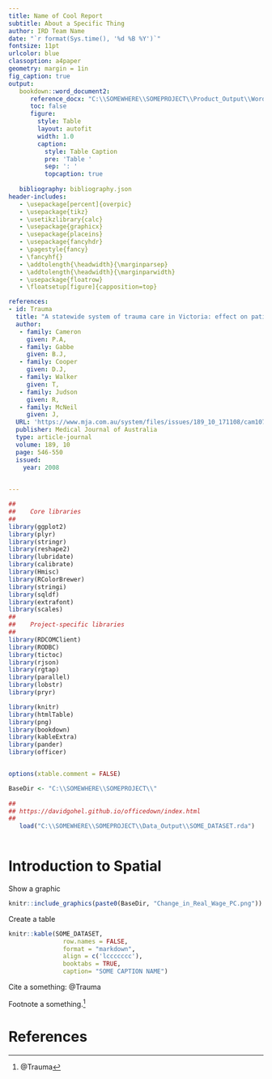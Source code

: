 ```yaml
---
title: Name of Cool Report
subtitle: About a Specific Thing
author: IRD Team Name
date: "`r format(Sys.time(), '%d %B %Y')`"
fontsize: 11pt
urlcolor: blue
classoption: a4paper
geometry: margin = 1in
fig_caption: true
output: 
   bookdown::word_document2:
      reference_docx: "C:\\SOMEWHERE\\SOMEPROJECT\\Product_Output\\Word_Template.docx"
      toc: false  
      figure:
        style: Table
        layout: autofit
        width: 1.0
        caption:
          style: Table Caption
          pre: 'Table '
          sep: ': '
          topcaption: true
      
   bibliography: bibliography.json
header-includes:
   - \usepackage[percent]{overpic}   
   - \usepackage{tikz}
   - \usetikzlibrary{calc}
   - \usepackage{graphicx}
   - \usepackage{placeins}
   - \usepackage{fancyhdr}
   - \pagestyle{fancy}
   - \fancyhf{}
   - \addtolength{\headwidth}{\marginparsep}
   - \addtolength{\headwidth}{\marginparwidth}   
   - \usepackage{floatrow}
   - \floatsetup[figure]{capposition=top}

references:
- id: Trauma
  title: "A statewide system of trauma care in Victoria: effect on patient survival"
  author:
   - family: Cameron 
     given: P.A,
   - family: Gabbe
     given: B.J,
   - family: Cooper
     given: D.J,
   - family: Walker
     given: T,
   - family: Judson
     given: R,
   - family: McNeil
     given: J,     
  URL: 'https://www.mja.com.au/system/files/issues/189_10_171108/cam10761_fm.pdf'
  publisher: Medical Journal of Australia
  type: article-journal 
  volume: 189, 10
  page: 546-550
  issued:
    year: 2008
    

---
```

\newpage


```r

##
##    Core libraries
##
library(ggplot2)
library(plyr)
library(stringr)
library(reshape2)
library(lubridate)
library(calibrate)
library(Hmisc)
library(RColorBrewer)
library(stringi)
library(sqldf)
library(extrafont)
library(scales)
##
##    Project-specific libraries
##
library(RDCOMClient)
library(RODBC)
library(tictoc)
library(rjson) 
library(rgtap)
library(parallel)   
library(lobstr)
library(pryr)

library(knitr)
library(htmlTable)
library(png)
library(bookdown)
library(kableExtra)
library(pander)
library(officer)


options(xtable.comment = FALSE)

BaseDir <- "C:\\SOMEWHERE\\SOMEPROJECT\\"
   
##
## https://davidgohel.github.io/officedown/index.html
##   
   load("C:\\SOMEWHERE\\SOMEPROJECT\\Data_Output\\SOME_DATASET.rda")
   
```

   

<!-- 
##
##       This bit below is the commentary written in R Markup
--> 

# Introduction to Spatial


Show a graphic
```r

knitr::include_graphics(paste0(BaseDir, "Change_in_Real_Wage_PC.png"))

```

Create a table

```r
knitr::kable(SOME_DATASET,
               row.names = FALSE,
               format = "markdown",
               align = c('lccccccc'),
               booktabs = TRUE,
               caption= "SOME CAPTION NAME")
```

\FloatBarrier

Cite a something: @Trauma

Footnote a something.[^FootnoteMe]

[^FootnoteMe]: @Trauma

\newpage

# References

